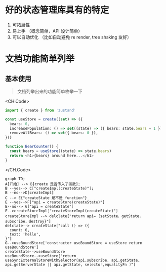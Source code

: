 
<PostHeader title="zustand 原理介绍" summary="daishi 的 inmutable 的数据流方案" time="2023-03-19" />

 # 好的状态管理库具有的特定

1. 可拓展性
2. 易上手 （概念简单，API 设计简单）
3. 可以自动优化 （比如自动避免 re render, tree shaking 友好）

 # 文档功能简单列举

 ## 基本使用
 > 文档列举出来的功能简单枚举一下

<CH.Code>
```ts main.ts focus=3
import { create } from 'zustand'

const useStore = create((set) => ({
  bears: 0,
  increasePopulation: () => set((state) => ({ bears: state.bears + 1 })),
  removeAllBears: () => set({ bears: 0 }),
}))

function BearCounter() {
  const bears = useStore((state) => state.bears)
  return <h1>{bears} around here...</h1>
}
```
</CH.Code>
```mermaid
graph TD;
A[开始] --> B[create 是否传入了函数];
B --yes--> C["createImpl(createState)"];
B --no-->D[createImpl]
C --> E{"createState 是不是 function"}
E --yes-->F["api = createStore(createState)"]
E--no--> G["api = createState"]
F-->createStoreImpl["createStoreImpl(createState)"]
createStoreImpl --> delclate["return api= {setState，getState，subscribe，destroy}"]
delclate--> createState["call () => ({
  count: 0,
  text: 'hello',
}"]
G-->useBoundStore['constractor useBoundStore = useStore return useBoundStore']
createState-->useBoundStore
useBoundStore-->useStore["return useSyncExternalStoreWithSelector(api.subscribe, api.getState, api.getServerState || api.getState, selector,equalityFn )"]
```